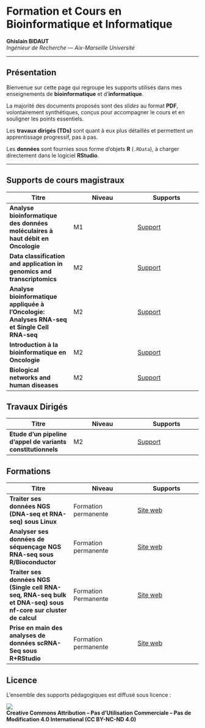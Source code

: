 # Formation et Cours en Bioinformatique et Informatique

**Ghislain BIDAUT**\
*Ingénieur de Recherche — Aix-Marseille Université*

------------------------------------------------------------------------

## Présentation

Bienvenue sur cette page qui regroupe les supports utilisés dans mes enseignements de **bioinformatique** et d’**informatique**.

::: callout-note
La majorité des documents proposés sont des *slides* au format **PDF**, volontairement synthétiques, conçus pour accompagner le cours et en souligner les points essentiels.
:::

Les **travaux dirigés (TDs)** sont quant à eux plus détaillés et permettent un apprentissage progressif, pas à pas.

Les **données** sont fournies sous forme d’objets **R** (`.RData`), à charger directement dans le logiciel **RStudio**.

------------------------------------------------------------------------

## Supports de cours magistraux

| Titre | Niveau | Supports |
|----|----|----|
| **Analyse bioinformatique des données moléculaires à haut débit en Oncologie** | M1 | [Support](./cours/Cours-Master-M1-Genomique-Variants_RNA_Seq.html) |
| **Data classification and application in genomics and transcriptomics** | M2 | [Support](./cours/M2-Bio-Sante-IA-Biomarkers-Classif-Genomics-Data.html) |
| **Analyse bioinformatique appliquée à l’Oncologie: Analyses RNA-seq et Single Cell RNA-seq** | M2 | [Support](./cours/Cours-M2_Technologies-de-la-Santé_RNA-Seq_Single-Cell.html) |
| **Introduction à la bioinformatique en Oncologie** | M2 | [Support](./cours/ours-Intro-Bioinfo-Onco-M2-Biologie-Santé-Tronc-Commun-Genomique.html) |
| **Biological networks and human diseases** | M2 | [Support](./cours/M2-Biologie-Santé-Genomique-Réseaux-Biologiques-et-Maladies-Humaines.pdf) |

## Travaux Dirigés

| Titre | Niveau | Supports |
|----|----|----|
| **Etude d'un pipeline d'appel de variants constitutionnels** | M2 | [Support](./cours/TD_Master_Bioinfo_DNA-seq_appel_de_variants.html) |

## Formations

| Titre | Niveau | Supports |
|----|----|----|
| **Traiter ses données NGS (DNA-seq et RNA-seq) sous Linux** | Formation permanente | [Site web](https://reposgb.github.io/formation_ngs_linux/) |
| **Analyser ses données de séquençage NGS RNA-seq sous R/Bioconductor** | Formation permanente | [Site web](https://reposgb.github.io/formation_rnaseq_r/) |
| **Traiter ses données NGS (Single cell RNA-seq, RNA-seq bulk et DNA-seq) sous nf-core sur cluster de calcul** | Formation Permanente | [Site web]() |
| **Prise en main des analyses de données scRNA-Seq sous R+RStudio** | Formation permanente | [Site web]() |



## Licence

L’ensemble des supports pédagogiques est diffusé sous licence :

[![](https://licensebuttons.net/l/by-nc-nd/4.0/88x31.png)](http://creativecommons.org/licenses/by-nc-nd/4.0/){rel="license" style="border-width:0"}\
**Creative Commons Attribution – Pas d’Utilisation Commerciale – Pas de Modification 4.0 International (CC BY-NC-ND 4.0)**
